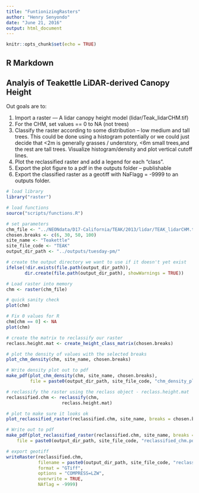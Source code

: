 ```yaml
---
title: "FuntionizingRasters"
author: "Henry Senyondo"
date: "June 21, 2016"
output: html_document
---
```


```r
knitr::opts_chunk$set(echo = TRUE)
```

## R Markdown
## Analyis of Teakettle LiDAR-derived Canopy Height

Out goals are to:

1. Import a raster — A lidar canopy height model (lidar/Teak_lidarCHM.tif)
1. For the CHM, set values == 0 to NA (not trees)
1. Classify the raster according to some distribution – low medium and tall trees. This could be done using a histogram potentially or we could just decide that <2m is generally grasses / understory, <6m small trees,and the rest are tall trees. Visualize histogram/density and plot vertical cutoff lines.
1. Plot the reclassified raster and add a legend for each “class”. 
1. Export the plot figure to a pdf in the outputs folder – publishable
1. Export the classified raster as a geotiff with NaFlagg = -9999 to an outputs folder.


```r
# load library
library("raster")

# load functions
source("scripts/functions.R")

# set parameters
chm_file <- "../NEONdata/D17-California/TEAK/2013/lidar/TEAK_lidarCHM.tif"
chosen.breaks <- c(6, 30, 50, 100)
site_name <- "Teakettle"
site_file_code <- "TEAK"
output_dir_path <- "../outputs/tuesday-pm/"
```

```r
# create the output directory we want to use if it doesn't yet exist
ifelse(!dir.exists(file.path(output_dir_path)), 
	   dir.create(file.path(output_dir_path), showWarnings = TRUE))
```

```r
# Load raster into memory
chm <- raster(chm_file)

# quick sanity check
plot(chm)

# Fix 0 values for R
chm[chm == 0] <- NA
plot(chm)
```


```r
# create the matrix to reclassify our raster
reclass.height.mat <- create_height_class_matrix(chosen.breaks)

# plot the density of values with the selected breaks
plot_chm_density(chm, site_name, chosen.breaks)

# Write density plot out to pdf
make_pdf(plot_chm_density(chm, site_name, chosen.breaks),
		 file = paste0(output_dir_path, site_file_code, "chm_density_plot.pdf"), width = 6, height = 5)

```


```r
# reclassify the raster using the reclass object - reclass.height.mat
reclassified.chm <- reclassify(chm, 
                     reclass.height.mat)

# plot to make sure it looks ok
plot_reclassified_raster(reclassified.chm, site_name, breaks = chosen.breaks)

# Write out to pdf
make_pdf(plot_reclassified_raster(reclassified.chm, site_name, breaks = chosen.breaks),
	file = paste0(output_dir_path, site_file_code, "reclassified_chm.pdf"), height = 5, width = 6)

# export geotiff
writeRaster(reclassified.chm,
            filename = paste0(output_dir_path, site_file_code, "reclassified_lidar_CHM.tif"),
            format = "GTiff",
            options = "COMPRESS=LZW",
            overwrite = TRUE,
            NAflag = -9999)

```
